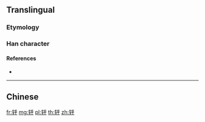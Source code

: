 {{character info/new}}
{{also|軤}}
==Translingual==

===Etymology===
{{Han simp|軤|f=車|t=车}}

===Han character===
{{Han char|rn=159|rad=车|as=05|sn=9|four=|canj=KQHFD|ids=⿰车乎}}

====References====
* {{Han ref|kx=1250.241|hdz=53523.020|uh=8F77}}

----

==Chinese==
{{zh-see|軤}}

[[fr:轷]]
[[mg:轷]]
[[pl:轷]]
[[th:轷]]
[[zh:轷]]